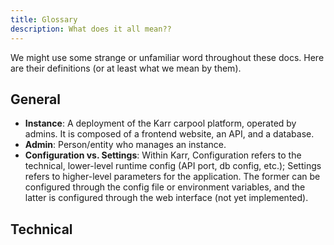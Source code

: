 ```yaml
---
title: Glossary
description: What does it all mean??
---
```


We might use some strange or unfamiliar word throughout these docs.
Here are their definitions (or at least what we mean by them).

## General

- **Instance**: A deployment of the Karr carpool platform, operated by admins. It is composed of a frontend website, an API, and a database.
- **Admin**: Person/entity who manages an instance.
- **Configuration vs. Settings**: Within Karr, Configuration refers to the technical, lower-level runtime config (API port, db config, etc.);
  Settings refers to higher-level parameters for the application.
  The former can be configured through the config file or environment variables, and the latter is configured through the web interface (not yet implemented).

## Technical
